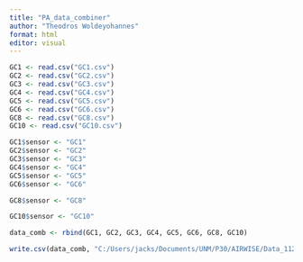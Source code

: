 ```yaml
---
title: "PA_data_combiner"
author: "Theodros Woldeyohannes"
format: html
editor: visual
---
```


```r
GC1 <- read.csv("GC1.csv")
GC2 <- read.csv("GC2.csv")
GC3 <- read.csv("GC3.csv")
GC4 <- read.csv("GC4.csv")
GC5 <- read.csv("GC5.csv")
GC6 <- read.csv("GC6.csv")
GC8 <- read.csv("GC8.csv")
GC10 <- read.csv("GC10.csv")
```

```r
GC1$sensor <- "GC1"
GC2$sensor <- "GC2"
GC3$sensor <- "GC3"
GC4$sensor <- "GC4"
GC5$sensor <- "GC5"
GC6$sensor <- "GC6"

GC8$sensor <- "GC8"

GC10$sensor <- "GC10"
```

```r
data_comb <- rbind(GC1, GC2, GC3, GC4, GC5, GC6, GC8, GC10)
```

```r
write.csv(data_comb, "C:/Users/jacks/Documents/UNM/P30/AIRWISE/Data_112424/PurpleAir Download 11-24-2024/all_data.csv")
```
